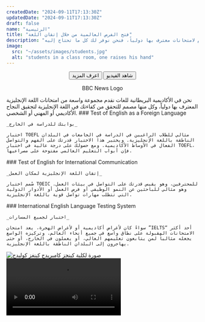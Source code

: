 ```yaml
---
createdDate: "2024-09-11T17:13:30Z"
updatedDate: "2024-09-11T17:13:30Z"
draft: false
name: "الرئيسية"
title: "فتح الفرص العالمية من خلال إتقان اللغة"
description: "في الأكاديمية البريطانية للغات، يدفعنا شغفنا لتمكين الأفراد والمهنيين من تحقيق أهدافهم اللغوية. ونشتهر بمرونتنا التي لا مثيل لها، وبرامجنا سريعة الاستجابة، وأساليبنا التعليمية الاستثنائية، ونوفر تجربة تعليمية تحويلية للمتعلمين من جميع الأعمار. وسواء كنت تهدف إلى تحسين مهاراتك اللغوية أو التقدم لامتحانات معترف بها دولياً، فنحن نوفر لك كل ما تحتاج إليه."
image:
  src: "~/assets/images/students.jpg"
  alt: "students in a class room, one raises his hand"
---
```




<Section
  title={frontmatter.title}
  blurb={frontmatter.description}
  background={students}
  mode="dark"
  align="center">
  <Button
    slot="actions"
    type="link"
    href="#"
    icon-class="rtl:rotate-180"
    icon-right="arrow-right"
    color="primary"
    size="base"
    rounded="lg"
  >اعرف المزيد</Button>
  <Button
    slot="actions"
    type="link"
    href="#akadymyh-allghh-albrytanyh-arth-mn-atqan-allghh"
    icon-class="rtl:rotate-180"
    icon-left="camera"
    color="secondary"
    size="base"
    rounded="lg"
  >شاهد الفيديو</Button>

  <Icon slot="featured" name="bbc-news" class="h-12 mr-5 rtl:ml-5 last:mr-0 last:rtl:ml-0 mb-5 lg:mb-0 hover:text-slate-400">BBC News Logo</Icon>
</Section>

<Section title="حقق أهدافك اللغوية من خلال الشهادات العالمية">
  نحن في الأكاديمية البريطانية للغات نقدم مجموعة واسعة من امتحانات اللغة الإنجليزية المعترف بها دولياً، وكل منها مصمم للتحقق من كفاءتك في اللغة الإنجليزية لتحقيق النجاح الأكاديمي أو المهني أو الشخصي.

  <SectionItem slot="grid" icon-name="toefl">
    ### Test of English as a Foreign Language

    _بوابتك للدراسة في الخارج_

    اختبار TOEFL مثالي للطلاب الراغبين في الدراسة في الجامعات في البلدان الناطقة باللغة الإنجليزية. ويختبر هذا الاختبار قدرتك على الفهم والتواصل الفعال في الأوساط الأكاديمية. ومع حصولك على درجة عالية في اختبار TOEFL، فإن أبواب التعليم العالمي مفتوحة على مصراعيها.

  </SectionItem>

  <SectionItem slot="grid" icon-name="toeic">
    ### Test of English for International Communication

    _إتقان اللغة الإنجليزية لمكان العمل_

    صُمم اختبار TOEIC للمحترفين، وهو يقيس قدرتك على التواصل في بيئات العمل. وهو مثالي للباحثين عن النمو الوظيفي أو فرص العمل أو الأدوار الدولية التي تتطلب مهارات تواصل قوية باللغة الإنجليزية.

  </SectionItem>

  <SectionItem slot="grid" icon-name="ielts">
    ### International English Language Testing System

    _اختبار لجميع المسارات_

    سواءً كان لأغراض أكاديمية أو لأغراض الهجرة، يعد امتحان ”IELTS“ أحد أكثر الامتحانات المقبولة على نطاق واسع في جميع أنحاء العالم. وتركيزه الواسع يجعله مثالياً لمن يتابعون تعليمهم العالي، أو يعملون في الخارج، أو حتى يهاجرون إلى البلدان الناطقة باللغة الإنجليزية.

  </SectionItem>
</Section>

<Section
  class="bg-slate-100 dark:bg-slate-800"
  type="grid"
  title="معتمدة من جامعة كامبريدج"
  tagline="وضع معيار التميز في تعليم اللغات"
  blurb="تفخر أكاديمية اللغة البريطانية بكونها معتمدة من جامعة كامبريدج المرموقة. فشهاداتنا معترف بها دولياً، مما يضمن تميز مؤهلاتك أينما ذهبت. ولا يعكس اعتماد كامبريدج المعايير العالية لبرامجنا فحسب، بل يضمن أيضاً حصول دارسينا على تعليم عالمي المستوى يتماشى مع التوقعات العالمية."
>
  <Image
    slot="items"
    class="w-full"
    src={cambridge}
    alt="صورة لكلية كينجز كامبريدج كينغز كوليدج"
    widths={[240, 360, 480, 720, 1080]}
  />
</Section>

<Section
  title="أكاديمية اللغة البريطانية: إرث من إتقان اللغة"
  blurb="في هذا التقرير الذي يستغرق 4 دقائق من أخبار البي بي سي من عام 2013، يستكشف هذا التقرير الذي يستغرق 4 دقائق صعود أكاديمية اللغة البريطانية إلى الصدارة كمؤسسة لغوية موثوقة. مع ما يقرب من عقد من الزمن من التفاني في مساعدة المتعلمين على التفوق، لا تزال الأكاديمية رائدة في تقديم تعليم عالمي المستوى وشهادات معترف بها عالميًا. تعرّف كيف ساهمت أساليب المدرسة المبتكرة وبرامجها القابلة للتكيف ومصداقيتها الدولية في تشكيل تأثيرها الدائم على الطلاب والمهنيين في جميع أنحاء العالم."
>
  <Video src={bbcNews} controls />
</Section>
